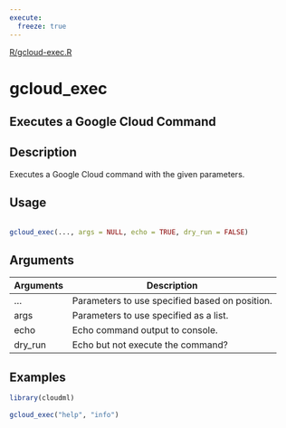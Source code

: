 ```yaml
---
execute:
  freeze: true
---
```


[R/gcloud-exec.R](NULL/blob/main/R/gcloud-exec.R#L74) 

# gcloud_exec

## Executes a Google Cloud Command

## Description
 Executes a Google Cloud command with the given parameters. 


## Usage
```r
 
gcloud_exec(..., args = NULL, echo = TRUE, dry_run = FALSE) 
```

## Arguments
|Arguments|Description|
|---|---|
| ... | Parameters to use specified based on position. |
| args | Parameters to use specified as a list. |
| echo | Echo command output to console. |
| dry_run | Echo but not execute the command? |





## Examples
```r
library(cloudml)
 
gcloud_exec("help", "info") 
 
```


